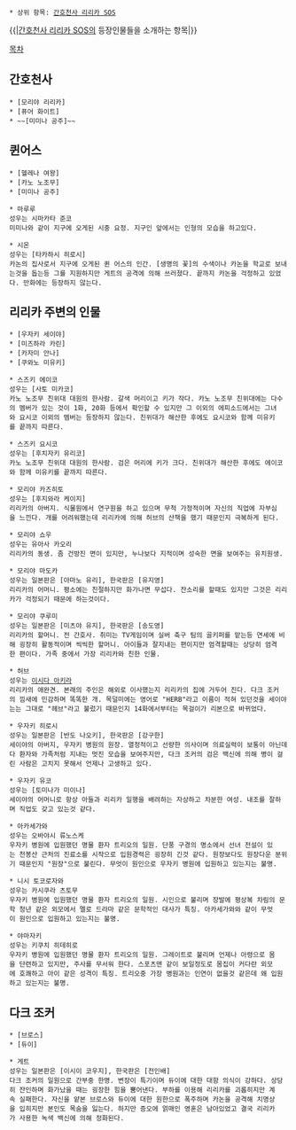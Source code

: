 * 상위 항목: [[간호천사 리리카 SOS]]

{{|[[간호천사 리리카 SOS]]의 등장인물들을 소개하는 항목|}}

[[목차]]

== 간호천사 ==
 * [모리야 리리카]
 * [퓨어 화이트]
 * ~~[미미나 공주]~~

== 퀸어스 ==
 * [헬레나 여왕]
 * [카노 노조무]  
 * [미미나 공주]

 * 마루루 
 성우는 시마카타 준코 
 미미나와 같이 지구에 오게된 시중 요정. 지구인 앞에서는 인형의 모습을 하고있​​다. 

 * 시온 
 성우는 [타카하시 히로시] 
 카논의 집사로서 지구에 오게된 퀸 어스의 인간. [생명의 꽃]의 수색이나 카논을 학교로 보내는것을 돕는등 그를 지원하지만 게트의 공격에 의해 쓰러졌다. 끝까지 카논을 걱정하고 있었다. 만화에는 등장하지 않는다. 

== 리리카 주변의 인물 ==
 * [우자키 세이야] 
 * [미즈하라 카린]
 * [카자미 안나] 
 * [쿠와노 미유키]

 * 스즈키 에이코
 성우는 [사토 미카코] 
 카노 노조무 친위대 대원의 한사람. 갈색 머리이고 키가 작다. 카노 노조무 친위대에는 다수의 멤버가 있는 것이 1화, 20화 등에서 확인할 수 있지만 그 이외의 에피소드에서는 그녀와 요시코 이외의 멤버는 등장하지 않는다. 친위대가 해산한 후에도 요시코와 함께 미유키를 끝까지 따른다.

 * 스즈키 요시코 
 성우는 [후치자키 유리코] 
 카노 노조무 친위대 대원의 한사람. 검은 머리에 키가 크다. 친위대가 해산한 후에도 에이코와 함께 미유키를 끝까지 따른다. 

 * 모리야 카즈히토
 성우는 [후지와라 케이지] 
 리리카의 아버지. 식물원에서 연구원을 하고 있으며 무척 가정적이며 자신의 직업에 자부심을 느낀다. 개를 어려워했는데 리리카에 의해 허브의 산책을 했기 때문인지 극복하게 된다. 

 * 모리야 쇼우 
 성우는 유아사 카오리 
 리리카의 동생. 좀 건방진 면이 있지만, 누나보다 지적이며 성숙한 면을 보여주는 유치원생. 

 * 모리야 마도카 
 성우는 일본판은 [아마노 유리], 한국판은 [유지영]  
 리리카의 어머니. 평소에는 친절하지만 화가나면 무섭다. 잔소리를 할때도 있지만 그것은 리리카가 걱정되기 때문에 하는것이다.

 * 모리야 쿠루미 
 성우는 일본판은 [미츠야 유지], 한국판은 [송도영] 
 리리카의 할머니. 전 간호사. 취미는 TV게임이며 실버 축구 팀의 골키퍼를 맡는등 연세에 비해 굉장히 활동적이며 씩씩한 할머니. 아이들과 잘지내는 편이지만 엄격할때는 상당히 엄격한 편이다. 가족 중에서 가장 리리카와 친한 인물. 

 * 허브 
 성우는 [[이시다 아키라]] 
 리리카의 애완견. 본래의 주인은 해외로 이사했는지 리리카의 집에 거두어 진다. 다크 조커의 낌새에 민감하며 똑똑한 개. 목덜미에는 영어로 "HERB"라고 이름이 적혀 있던것을 세이야는는 그대로 "헤브"라고 불렀기 때문인지 14화에서부터는 목걸이가 리본으로 바뀌었다. 

 * 우자키 히로시 
 성우는 일본판은 [반도 나오키], 한국판은 [강구한] 
 세이야의 아버지, 우자키 병원의 원장. 열정적이고 선량한 의사이며 의료실력이 보통이 아닌데다 환자와 가족처럼 지내는 멋진 모습을 보여주지만, 다크 조커의 검은 백신에 의해 병이 걸린 사람은 고치지 못해서 언제나 고생하고 있다. 

 * 우자키 유코 
 성우는 [토미나가 미이나] 
 세이야의 어머니로 항상 아들과 리리카 일행을 배려하는 자상하고 차분한 여성. 내조를 잘하며 직업도 갖고 있는것 같다.

 * 아카세가와 
 성우는 오바야시 류노스케 
 우자키 병원에 입원했던 명물 환자 트리오의 일원. 단풍 구경의 명소에서 선녀 전설이 있는 천봉산 근처의 진료소를 시작으로 입원경력은 굉장히 긴것 같다. 원장보다도 원장다운 분위기 때문인지 "원장"으로 불린다. 무엇이 원인으로 우자키 병원에 입원하고 있는지는 불명. 

 * 니시 토코로자와
 성우는 카시쿠라 츠토무 
 우자키 병원에 입원했던 명물 환자 트리오의 일원. 시인으로 불리며 장발에 평상복 차림의 문학 청년 같은 외모에서 멜로 드라마 같은 문학적인 대사가 특징. 아카세가와와 같이 무엇이 원인으로 입원하고 있는지는 불명. 

 * 야마자키 
 성우는 키쿠치 히데히로 
 우자키 병원에 입원했던 명물 환자 트리오의 일원. 그레이트로 불리며 언제나 아령으로 몸을 단련하고 있지만, 주사를 무서워 한다. 스포츠맨 같이 보일정도로 몸집이 커다란 외모에 호쾌하고 아이 같은 성격이 특징. 트리오중 가장 병원과는 인연이 없을것 같은데 왜 입원하고 있는지는 불명. 


== 다크 조커 ==
 * [브로스]
 * [듀이]

 * 게트 
 성우는 일본판은 [이시이 코우지], 한국판은 [전인배]
 다크 조커의 일원으로 간부중 한명. 변장이 특기이며 듀이에 대한 대항 의식이 강하다. 상당히 잔인하며 화가났을 때는 굉장한 힘을 뿜어낸다. 부하를 이용해 리리카를 괴롭히지만 계속 실패한다. 자신을 얕본 브로스와 듀이에 대한 원한으로 폭주하며 카논을 공격해 치명상을 입히지만 본인도 목숨을 잃는다. 하지만 증오에 얽매인 영혼은 남아있었고 결국 리리카가 사용한 녹색 백신에 의해 정화된다. 
